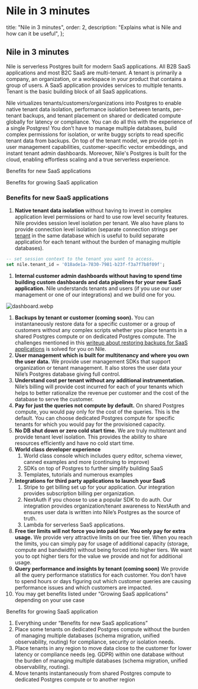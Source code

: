 # Nile in 3 minutes

  title: "Nile in 3 minutes",
  order: 2,
  description: "Explains what is Nile and how can it be useful",
};

## Nile in 3 minutes

Nile is serverless Postgres built for modern SaaS applications. All B2B SaaS applications and most B2C SaaS are multi-tenant. A tenant is primarily a company, an organization, or a workspace in your product that contains a group of users. A SaaS application provides services to multiple tenants. Tenant is the basic building block of all SaaS applications.

Nile virtualizes tenants/customers/organizations into Postgres to enable native tenant data isolation, performance isolation between tenants, per-tenant backups, and tenant placement on shared or dedicated compute globally for latency or compliance. You can do all this with the experience of a single Postgres! You don’t have to manage multiple databases, build complex permissions for isolation, or write buggy scripts to read specific tenant data from backups. On top of the tenant model, we provide opt-in user management capabilities, customer-specific vector embeddings, and instant tenant admin dashboards. Moreover, Nile's Postgres is built for the cloud, enabling effortless scaling and a true serverless experience.

Benefits for new SaaS applications

Benefits for growing SaaS application

### Benefits for new SaaS applications

1. **Native tenant data isolation** without having to invest in complex application level permissions or hard to use row level security features. Nile provides session level isolation per tenant. We also have plans to provide connection level isolation (separate connection strings per [tenant](http://tenant.us) in the same database which is useful to build separate application for each tenant without the burden of managing multiple databases).

```sql
-- set session context to the tenant you want to access.
set nile.tenant_id = '018ade1a-7830-7981-b23f-f3a7f7b8f09f';
```

1. **Internal customer admin dashboards without having to spend time building custom dashboards and data pipelines for your new SaaS application.** Nile understands tenants and users (if you use our user management or one of our integrations) and we build one for you.

![dashboard.webp](https://prod-files-secure.s3.us-west-2.amazonaws.com/af0575c1-d34b-40f5-8a78-f94313f91118/c1809e46-6fe3-4ff9-a202-a4f81e17dd59/dashboard.webp)

1. **Backups by tenant or customer (coming soon).** You can instantaneously restore data for a specific customer or a group of customers without any complex scripts whether you place tenants in a shared Postgres compute or on dedicated Postgres compute. The challenges mentioned in this [writeup about restoring backups for SaaS applications](https://aws.amazon.com/blogs/database/managed-database-backup-and-recovery-in-a-multi-tenant-saas-application/) is solved for you on Nile.
2. **User management which is built for multitenancy and where you own the user data.** We provide user management SDKs that support organization or tenant management. It also stores the user data your Nile’s Postgres database giving full control.
3. **Understand cost per tenant without any additional instrumentation.** Nile’s billing will provide cost incurred for each of your tenants which helps to better rationalize the revenue per customer and the cost of the database to serve the customer.
4. **Pay for just the queries not compute by default.** On shared Postgres compute, you would pay only for the cost of the queries. This is the default. You can choose dedicated Postgres compute for specific tenants for which you would pay for the provisioned capacity.
5. **No DB shut down or zero cold start time.** We are truly multitenant and provide tenant level isolation. This provides the ability to share resources efficiently and have no cold start time. 
6. **World class developer experience**
    1. World class console which includes query editor, schema viewer, canned examples and more (continuing to improve)
    2. SDKs on top of Postgres to further simplify building SaaS
    3. Templates, tutorials and numerous examples
7. **Integrations for third party applications to launch your SaaS**
    1. Stripe to get billing set up for your application. Our integration provides subscription billing per organization.
    2. NextAuth if you choose to use a popular SDK to do auth. Our integration provides organization/tenant awareness to NextAuth and ensures user data is written into Nile’s Postgres as the source of truth.
    3. Lambda for serverless SaaS applications. 
8. **Free tier limits will not force you into paid tier. You only pay for extra usage.** We provide very attractive limits on our free tier. When you reach the limits, you can simply pay for usage of additional capacity (storage, compute and bandwidth) without being forced into higher tiers. We want you to opt higher tiers for the value we provide and not for additional usage.
9. **Query performance and insights by tenant (coming soon)** We provide all the query performance statistics for each customer. You don’t have to spend hours or days figuring out which customer queries are causing performance issues and which customers are impacted. 
10. You may get benefits listed under “Growing SaaS applications” depending on your use case

Benefits for growing SaaS application

1. Everything under “Benefits for new SaaS applications”
2. Place some tenants on dedicated Postgres compute without the burden of managing multiple databases (schema migration, unified observability, routing) for compliance, security or isolation needs.
3. Place tenants in any region to move data close to the customer for lower latency or compliance needs (eg. GDPR) within one database without the burden of managing multiple databases (schema migration, unified observability, routing).
4. Move tenants instantaneously from shared Postgres compute to dedicated Postgres compute or to another region
